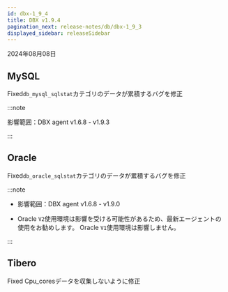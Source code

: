 ```yaml
---
id: dbx-1_9_4
title: DBX v1.9.4
pagination_next: release-notes/db/dbx-1_9_3
displayed_sidebar: releaseSidebar
---
```


2024年08月08日

## MySQL

<Status priority='0'>Fixed</Status>`db_mysql_sqlstat`カテゴリのデータが累積するバグを修正

:::note

影響範囲：DBX agent v1.6.8 - v1.9.3

:::

## Oracle

<Status priority='0'>Fixed</Status>`db_oracle_sqlstat`カテゴリのデータが累積するバグを修正

:::note

- 影響範囲：DBX agent v1.6.8 - v1.9.0

- Oracle <code className="my">V2</code>使用環境は影響を受ける可能性があるため、最新エージェントの使用をお勧めします。 Oracle <code className="my">V1</code>使用環境は影響しません。

:::

## Tibero

<Status priority='0'>Fixed</Status> Cpu_coresデータを収集しないように修正
